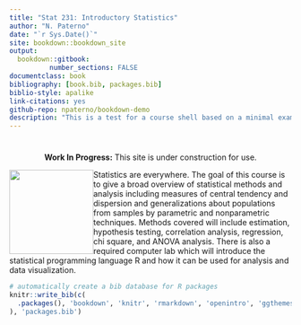 ```yaml
--- 
title: "Stat 231: Introductory Statistics"
author: "N. Paterno"
date: "`r Sys.Date()`"
site: bookdown::bookdown_site
output: 
  bookdown::gitbook:
          number_sections: FALSE
documentclass: book
bibliography: [book.bib, packages.bib]
biblio-style: apalike
link-citations: yes
github-repo: npaterno/bookdown-demo
description: "This is a test for a course shell based on a minimal example of using the bookdown package to write a book. The output format is bookdown::gitbook."
---
```


# {-}
<center>
  **Work In Progress:**
  This site is under construction for use. 
</center>
$$ $$
<img style="float: left;" src = "images/stat231_sticker.png" width ="150px"/> Statistics are everywhere. The goal of this course is to give a broad overview of statistical methods and analysis including measures of central tendency and dispersion and generalizations about populations from samples by parametric and nonparametric techniques. Methods covered will include estimation, hypothesis testing, correlation analysis, regression, chi square, and ANOVA analysis. There is also a required computer lab which will introduce the statistical programming language R and how it can be used for analysis and data visualization.


```r
# automatically create a bib database for R packages
knitr::write_bib(c(
  .packages(), 'bookdown', 'knitr', 'rmarkdown', 'openintro', 'ggthemes', 'ggdark', 'modelr', 'infer', 'lubridate', 'moderndive' 
), 'packages.bib')
```
